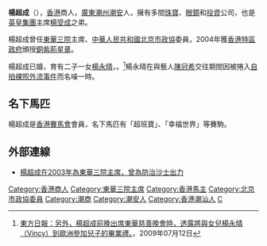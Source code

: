 '''楊超成'''{{BBSHK}}（{{bd|||catIdx=Yeung楊}}），[[香港|香港]]商人，[[廣東|廣東]][[潮州|潮州]][[潮安|潮安]]人，擁有多間[[珠寶|珠寶]]、[[眼鏡|眼鏡]]和[[投資|投資]]公司，也是[[英皇集團|英皇集團]]主席[[楊受成|楊受成]]之弟。

楊超成曾任[[東華三院|東華三院]]主席、[[中華人民共和國|中華人民共和國]][[北京市|北京市]][[政協|政協]]委員，2004年獲[[香港特區政府|香港特區政府]]頒授[[銅紫荊星章|銅紫荊星章]]。

楊超成已婚，育有二子一女[[楊永晴|楊永晴]]，。<ref>[http://orientaldaily.on.cc/cnt/entertainment/20090712/00282_001.html?pubdate=20090712 東方日報：另外，楊超成前晚出席東華慈善晚會時，透露將與女兒楊永晴（Vincy）到歐洲參加兒子的畢業禮。]，2009年07月12日</ref>楊永晴在與藝人[[陳冠希|陳冠希]]交往期間因被捲入[[陳冠希裸照事件|自拍裸照外流事件]]而名噪一時。

==名下馬匹==
楊超成是[[香港賽馬會|香港賽馬會]]會員，名下馬匹有「超班寶」、「幸福世界」等賽駒。
{{reflist}}
==外部連線==
*[http://www.puragold.com/eng/about_pura/07052003.asp.htm 楊超成在2003年為東華三院主席，曾為防治沙士出力]

{{HK-bio-stub}}
{{DEFAULTSORT:Yeung楊}}
[[Category:香港商人|Category:香港商人]]
[[Category:東華三院主席|Category:東華三院主席]]
[[Category:香港馬主|Category:香港馬主]]
[[Category:北京市政協委員|Category:北京市政協委員]]
[[Category:潮商|Category:潮商]]
[[Category:潮安人|Category:潮安人]]
[[Category:香港潮汕人|Category:香港潮汕人]]
[[Category:楊姓|C]]